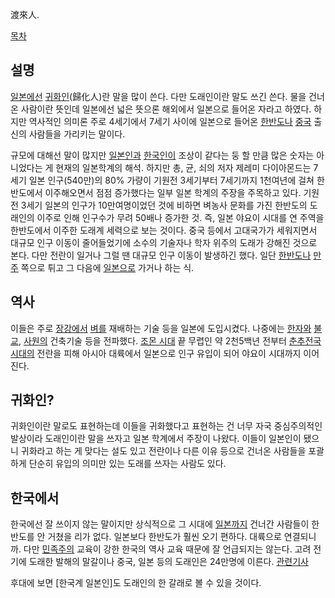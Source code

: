 渡來人. 

[[목차]]
== 설명 ==
[[일본]]에선 [[귀화]]인(歸化人)란 말을 많이 쓴다. 다만 도래인이란 말도 쓰긴 쓴다. 물을 건너온 사람이란 뜻인데 일본에선 넓은 뜻으론 해외에서 일본으로 들어온 자라고 하였다. 하지만 역사적인 의미론 주로 4세기에서 7세기 사이에 일본으로 들어온 [[한반도]]나 [[중국]] 출신의 사람들을 가리키는 말이다.

규모에 대해선 말이 많지만 [[일본인]]과 [[한국인]]이 조상이 같다는 둥 할 만큼 많은 숫자는 아니었다는 게 현재의 일본학계의 해석. 하지만 총, 균, 쇠의 저자 제레미 다이아몬드는 7세기 일본 인구(540만)의 80% 가량이 기원전 3세기부터 7세기까지 1천여년에 걸쳐 한반도에서 이주해오면서 점점 증가했다는 일부 일본 학계의 주장을 주목하고 있다. 기원전 3세기 일본의 인구가 10만여명이었던 것에 비하면 벼농사 문화를 가진 한반도의 도래인의 이주로 인해 인구수가 무려 50배나 증가한 것. 즉, 일본 야요이 시대를 연 주역을 한반도에서 이주한 도래계 세력으로 보는 것이다. 중국 등에서 고대국가가 세워지면서 대규모 인구 이동이 줄어들었기에 소수의 기술자나 학자 위주의 도래가 강해진 것으로 본다. 다만 전란이 일거나 그럴 땐 대규모 인구 이동이 발생하긴 했다. 일단 [[한반도]]나 [[만주]] 쪽으로 튀고 그 다음에 [[일본]]으로 가거나 하는 식.
== 역사 ==
이들은 주로 [[장강]]에서 [[벼]]를 재배하는 기술 등을 일본에 도입시켰다. 나중에는 [[한자]]와 [[불교]], [[사원]]의 건축기술 등을 전파했다. [[조몬 시대]] 끝 무렵인 약 2천5백년 전부터 [[춘추전국시대]]의 전란을 피해 아시아 대륙에서 일본으로 인구 유입이 되어 야요이 시대까지 이어진다. 
== 귀화인? ==
귀화인이란 말로도 표현하는데 이들을 귀화했다고 표현하는 건 너무 자국 중심주의적인 발상이라 도래인이란 말을 쓰자고 일본 학계에서 주장이 나왔다. 이들이 일본인이 됐으니 귀화라고 하는 게 맞다는 설도 있고 전란이나 다른 이유 등으로 건너온 사람들을 포괄하게 단순히 유입의 의미만 있는 도래를 쓰자는 사람도 있다.
== 한국에서 ==
한국에선 잘 쓰이지 않는 말이지만 상식적으로 그 시대에 [[일본]]까지 건너간 사람들이 한반도를 안 거쳤을 리가 없다. 일본보다 한반도가 훨씬 오기 편하다. 대륙으로 연결되니까. 다만 [[민족주의]] 교육이 강한 한국의 역사 교육 때문에 잘 언급되지는 않는다. 고려 전기에 도래한 발해의 말갈이나 중국, 일본 등의 도래인은 24만명에 이른다. [http://news.nate.com/view/20070821n11817 관련기사]

후대에 보면 [한국계 일본인]도 도래인의 한 갈래로 볼 수 있을 것이다.
